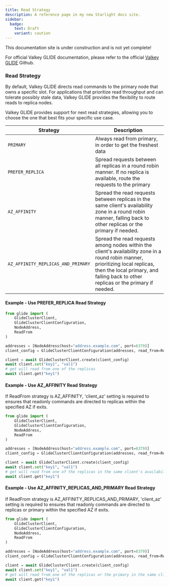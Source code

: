 ```yaml
---
title: Read Strategy
description: A reference page in my new Starlight docs site.
sidebar:
  badge:
    text: Draft
    variant: caution
---
```



<Aside type="caution" title="Work In Progress!">
This documentation site is under construction and is not yet complete!

For official Valkey GLIDE documentation, please refer to the official [Valkey GLIDE](https://github.com/valkey-io/valkey-glide) Github.
</Aside>


### Read Strategy

By default, Valkey GLIDE directs read commands to the primary node that owns a specific slot. For applications that prioritize read throughput and can tolerate possibly stale data, Valkey GLIDE provides the flexibility to route reads to replica nodes.

Valkey GLIDE provides support for next read strategies, allowing you to choose the one that best fits your specific use case.

|Strategy	|Description	|
|---	|---	|
|`PRIMARY`	|Always read from primary, in order to get the freshest data	|
|`PREFER_REPLICA`	|Spread requests between all replicas in a round robin manner. If no replica is available, route the requests to the primary	|
|`AZ_AFFINITY`	|Spread the read requests between replicas in the same client's availability zone in a round robin manner, falling back to other replicas or the primary if needed.	|
|`AZ_AFFINITY_REPLICAS_AND_PRIMARY`	|Spread the read requests among nodes within the client's availability zone in a round robin manner, prioritizing local replicas, then the local primary, and falling back to other replicas or the primary if needed.	|

#### Example - Use PREFER_REPLICA Read Strategy

```python
from glide import (
    GlideClusterClient,
    GlideClusterClientConfiguration,
    NodeAddress,
    ReadFrom
)

addresses = [NodeAddress(host="address.example.com", port=6379)]
client_config = GlideClusterClientConfiguration(addresses, read_from=ReadFrom.PREFER_REPLICA)

client = await GlideClusterClient.create(client_config)
await client.set("key1", "val1")
# get will read from one of the replicas
await client.get("key1")
```

#### Example - Use AZ_AFFINITY Read Strategy
If ReadFrom strategy is AZ_AFFINITY, 'client_az' setting is required to ensures that readonly commands are directed to replicas within the specified AZ if exits.

```python
from glide import (
    GlideClusterClient,
    GlideClusterClientConfiguration,
    NodeAddress,
    ReadFrom
)

addresses = [NodeAddress(host="address.example.com", port=6379)]
client_config = GlideClusterClientConfiguration(addresses, read_from=ReadFrom.AZ_AFFINITY, client_az="us-east-1a")

client = await GlideClusterClient.create(client_config)
await client.set("key1", "val1")
# get will read from one of the replicas in the same client's availability zone if exits.
await client.get("key1")
```

#### Example - Use AZ_AFFINITY_REPLICAS_AND_PRIMARY Read Strategy
If ReadFrom strategy is AZ_AFFINITY_REPLICAS_AND_PRIMARY, 'client_az' setting is required to ensures that readonly commands are directed to replicas or primary within the specified AZ if exits.

```python
from glide import (
    GlideClusterClient,
    GlideClusterClientConfiguration,
    NodeAddress,
    ReadFrom
)

addresses = [NodeAddress(host="address.example.com", port=6379)]
client_config = GlideClusterClientConfiguration(addresses, read_from=ReadFrom.AZ_AFFINITY_REPLICAS_AND_PRIMARY, client_az="us-east-1a")

client = await GlideClusterClient.create(client_config)
await client.set("key1", "val1")
# get will read from one of the replicas or the primary in the same client's availability zone if exits.
await client.get("key1")
```

